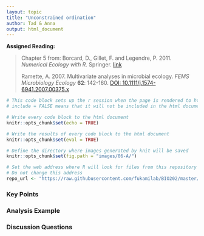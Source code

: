 ```yaml
---
layout: topic
title: "Unconstrained ordination"
author: Tad & Anna
output: html_document
---
```


**Assigned Reading:**

> Chapter 5 from: Borcard, D., Gillet, F. and Legendre, P. 2011. *Numerical Ecology with R.* Springer. [link](https://link.springer.com/book/10.1007/978-1-4419-7976-6)
>
> Ramette, A. 2007. Multivariate analyses in microbial ecology. *FEMS Microbiology Ecology* **62**: 142-160. [DOI: 10.1111/j.1574-6941.2007.00375.x](http:dx.doi.org/10.1111/j.1574-6941.2007.00375.x)


```r
# This code block sets up the r session when the page is rendered to html
# include = FALSE means that it will not be included in the html document

# Write every code block to the html document 
knitr::opts_chunk$set(echo = TRUE)

# Write the results of every code block to the html document 
knitr::opts_chunk$set(eval = TRUE)

# Define the directory where images generated by knit will be saved
knitr::opts_chunk$set(fig.path = "images/06-A/")

# Set the web address where R will look for files from this repository
# Do not change this address
repo_url <- "https://raw.githubusercontent.com/fukamilab/BIO202/master/"
```

### Key Points



### Analysis Example



### Discussion Questions





